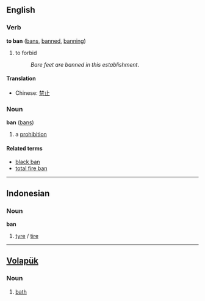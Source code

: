 ==English==
===Verb===
'''to ban''' ([[bans]], [[banned]], [[banning]])

#to forbid
#:''Bare feet are banned in this establishment''.

====Translation====
*Chinese: [[禁止]]

===Noun===
'''ban''' ([[bans]])

# a [[prohibition]]

====Related terms====
*[[black ban]]
*[[total fire ban]]

----

==Indonesian==
===Noun===
'''ban'''

# [[tyre]] / [[tire]]

----
==[[Volapük]]== 
===Noun=== 

# [[bath]]